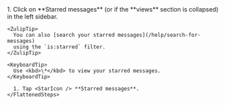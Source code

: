 
<Tabs>
  <TabItem label="Desktop/Web">
    <Steps>
      1. Click on <StarIcon /> **Starred messages**
         (or <StarIcon /> if the **views**
         section is collapsed) in the left sidebar.
    </Steps>

    <ZulipTip>
      You can also [search your starred messages](/help/search-for-messages)
      using the `is:starred` filter.
    </ZulipTip>

    <KeyboardTip>
      Use <kbd>\*</kbd> to view your starred messages.
    </KeyboardTip>
  </TabItem>

  <TabItem label="Mobile">
    <FlattenedSteps>
      <MobileMenu />

      1. Tap <StarIcon /> **Starred messages**.
    </FlattenedSteps>
  </TabItem>
</Tabs>
